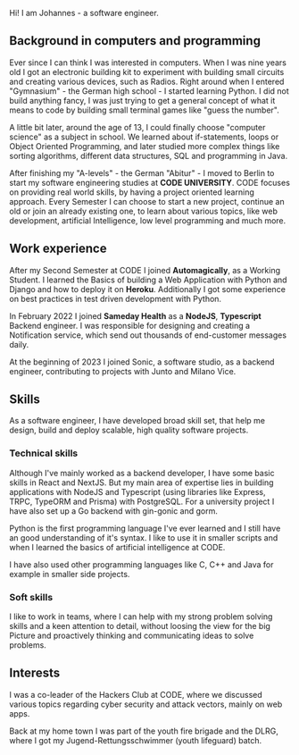 Hi! I am Johannes - a software engineer.

## Background in computers and programming

Ever since I can think I was interested in computers. When I was nine years old I got an electronic building kit to experiment with building small circuits and creating various devices, such as Radios. 
Right around when I entered "Gymnasium" - the German high school - I started learning Python. I did not build anything fancy, I was just trying to get a general concept of what it means to code by building small terminal games like "guess the number".

A little bit later, around the age of 13, I could finally choose "computer science" as a subject in school. We learned about if-statements, loops or Object Oriented Programming, and later studied more complex things like sorting algorithms, different data structures, SQL and programming in Java.

After finishing my "A-levels" - the German "Abitur" - I moved to Berlin to start my software engineering studies at __CODE UNIVERSITY__. CODE focuses on providing real world skills, by having a project oriented learning approach. Every Semester I can choose to start a new project, continue an old or join an already existing one, to learn about various topics, like web development, artificial Intelligence, low level programming and much more.

## Work experience

After my Second Semester at CODE I joined __Automagically__, as a Working Student. I learned the Basics of building a Web Application with Python and Django and how to deploy it on __Heroku__. Additionally I got some experience on best practices in test driven development with Python.

In February 2022 I joined __Sameday Health__ as a __NodeJS__, __Typescript__ Backend engineer. I was responsible for designing and creating a Notification service, which send out thousands of end-customer messages daily.

At the beginning of 2023 I joined Sonic, a software studio, as a backend engineer, contributing to projects with Junto and Milano Vice.

## Skills

As a software engineer, I have developed broad skill set, that help me design, build and deploy scalable, high quality software projects.

### Technical skills

Although I've mainly worked as a backend developer, I have some basic skills in React and NextJS. But my main area of expertise lies in building applications with NodeJS and Typescript (using libraries like Express, TRPC, TypeORM and Prisma) with PostgreSQL. For a university project I have also set up a Go backend with gin-gonic and gorm.

Python is the first programming language I've ever learned and I still have an good understanding of it's syntax. I like to use it in smaller scripts and when I learned the basics of artificial intelligence at CODE.

I have also used other programming languages like C, C++ and Java for example in smaller side projects.

### Soft skills

I like to work in teams, where I can help with my strong problem solving skills and a keen attention to detail, without loosing the view for the big Picture and proactively thinking and communicating ideas to solve problems.

## Interests

I was a co-leader of the Hackers Club at CODE, where we discussed various topics regarding cyber security and attack vectors, mainly on web apps.

Back at my home town I was part of the youth fire brigade and the DLRG, where I got my Jugend-Rettungsschwimmer (youth lifeguard) batch.
